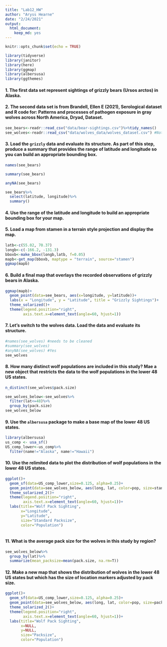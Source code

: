 ```yaml
---
title: "Lab12_HW"
author: "Aryss Hearne"
date: "2/24/2021"
output: 
  html_document: 
    keep_md: yes
---
```


```r
knitr::opts_chunk$set(echo = TRUE)
```

```r
library(tidyverse)
library(janitor)
library(here)
library(ggmap)
library(albersusa)
library(ggthemes)
```


#### 1. The first data set represent sightings of grizzly bears (Ursos arctos) in Alaska.
#### 2. The second data set is from Brandell, Ellen E (2021), Serological dataset and R code for: Patterns and processes of pathogen exposure in gray wolves across North America, Dryad, Dataset.

```r
see_bears<-readr::read_csv("data/bear-sightings.csv")%>%tidy_names()
see_wolves<-readr::read_csv("data/wolves_data/wolves_dataset.csv") #Not easily tidyable
```

#### 3. Load the `grizzly` data and evaluate its structure. As part of this step, produce a summary that provides the range of latitude and longitude so you can build an appropriate bounding box.

```r
names(see_bears)
```
```r
summary(see_bears)
```
```r
anyNA(see_bears)
```
```r
see_bears%>%
  select(latitude, longitude)%>%
  summary()
```

#### 4. Use the range of the latitude and longitude to build an appropriate bounding box for your map.
#### 5. Load a map from stamen in a terrain style projection and display the map.

```r
latb<-c(55.02, 70.37)
longb<-c(-166.2, -131.3)
bboxb<-make_bbox(longb,latb, f=0.05)
mapb<-get_map(bboxb, maptype = "terrain", source="stamen")
ggmap(mapb)
```

#### 6. Build a final map that overlays the recorded observations of grizzly bears in Alaska. 

```r
ggmap(mapb)+
  geom_point(data=see_bears, aes(x=longitude, y=latitude))+
  labs(x = "Longitude", y = "Latitude", title = "Grizzly Sightings")+
  theme_solarized()+
  theme(legend.position="right",
        axis.text.x=element_text(angle=60, hjust=1))
```

#### 7. Let’s switch to the wolves data. Load the data and evaluate its structure.

```r
#names(see_wolves) #needs to be cleaned
#summary(see_wolves)
#anyNA(see_wolves) #Yes
see_wolves
```

#### 8. How many distinct wolf populations are included in this study? Mae a new object that restricts the data to the wolf populations in the lower 48 US states.

```r
n_distinct(see_wolves$pack.size)
```
```r
see_wolves_below<-see_wolves%>%
  filter(lat<=48)%>%
  group_by(pack.size)
see_wolves_below
```

#### 9. Use the `albersusa` package to make a base map of the lower 48 US states.

```r
library(albersusa)
us_comp <- usa_sf()
US_comp_lower<-us_comp%>%
  filter(name!="Alaska", name!="Hawaii")
```

#### 10. Use the relimited data to plot the distribution of wolf populations in the lower 48 US states.


```r
ggplot()+
  geom_sf(data=US_comp_lower,size=0.125, alpha=0.25)+
  geom_point(data=see_wolves_below, aes(long, lat, color=pop, size=standard.packsize), alpha=0.5)+
  theme_solarized_2()+
  theme(legend.position="right",
        axis.text.x=element_text(angle=60, hjust=1))+
  labs(title="Wolf Pack Sighting",
       x="Longitude",
       y="Latitude",
       size="Standard Packsize",
       color="Population")
  
```

#### 11. What is the average pack size for the wolves in this study by region?

```r
see_wolves_below%>%
  group_by(lat)%>%
  summarize(mean_packsize=mean(pack.size, na.rm=T))
```

#### 12. Make a new map that shows the distribution of wolves in the lower 48 US states but which has the size of location markers adjusted by pack size.

```r
ggplot()+
  geom_sf(data=US_comp_lower,size=0.125, alpha=0.25)+
  geom_point(data=see_wolves_below, aes(long, lat, color=pop, size=pack.size), alpha=0.5)+
  theme_solarized_2()+
  theme(legend.position="right",
        axis.text.x=element_text(angle=60, hjust=1))+
  labs(title="Wolf Pack Sighting",
       x=NULL,
       y=NULL,
       size="Packsize",
       color="Population")
```



